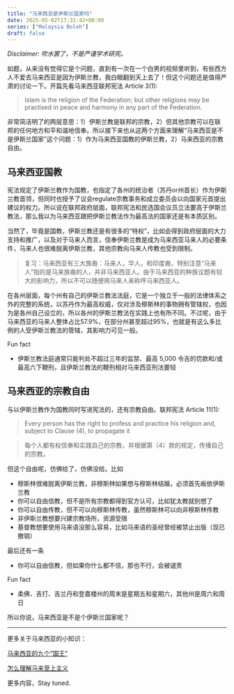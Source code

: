 ```yaml
---
title: "马来西亚是伊斯兰国家吗"
date: 2025-05-02T17:31:42+08:00
series: ["Malaysia Boleh"]
draft: false
---
```


*Disclaimer: 吹水罢了，不是严谨学术研究。* 

如题，从来没有觉得它是个问题，直到有一次在一个白男的视频里听到，有些西方人不爱去马来西亚是因为伊斯兰教，我白眼翻到天上去了！但这个问题还是值得严肃的讨论一下。开篇先看马来西亚联邦宪法 Article 3(1):

>  Islam is the religion of the Federation; but other religions may be practised in peace and 
harmony in any part of the Federation.

非常简洁明了的两层意思：1）伊斯兰教是联邦的宗教，2）但其他宗教可以在联邦的任何地方和平和谐地信奉。所以接下来也从这两个方面来理解“马来西亚是不是伊斯兰国家”这个问题：1）作为马来西亚国教的伊斯兰教，2）马来西亚的宗教自由。

## 马来西亚国教

宪法规定了伊斯兰教作为国教，也指定了各州的统治者（苏丹or州首长）作为伊斯兰教首领，但同时也授予了议会regulate宗教事务和成立委员会以向国家元首提出建议的权力。所以说在联邦政府层面，联邦宪法和民选国会议员立法要高于伊斯兰教法，那么我以为马来西亚跟把伊斯兰教法作为最高法的国家还是有本质区别。

当然了，毕竟是国教，伊斯兰教还是有很多的“特权”，比如会得到政府层面的大力支持和推广，以及对于马来人而言，信奉伊斯兰教是成为马来西亚马来人的必要条件，马来人也很难脱离伊斯兰教，其他宗教向马来人传教也受到限制。

> 复习：马来西亚有三大族裔：马来人，华人，和印度裔，特别注意“马来人”指的是马来族裔的人，并非马来西亚人。由于马来西亚的种族议题有较大的影响力，所以不可以随便用马来人来称呼马来西亚人。

在各州层面，每个州有自己的伊斯兰教法法庭，它是一个独立于一般的法律体系之外的完整的系统，以苏丹作为最高权威，仅对涉及穆斯林的事物拥有管辖权，也因为是各州自己设立的，所以各州的伊斯兰教法在实践上也有所不同。不过呢，由于马来西亚的马来人整体占比57.9%，在部分州甚至超过95%，也就是有这么多比例的人受伊斯兰教法的管辖，其影响力可见一般。

Fun fact

- 伊斯兰教法庭通常只能判处不超过三年的监禁、最高 5,000 令吉的罚款和/或最高六下鞭刑，且伊斯兰教法的鞭刑相对马来西亚刑法要轻

## 马来西亚的宗教自由

与以伊斯兰教作为国教同时写进宪法的，还有宗教自由。联邦宪法 Article 11(1):

> Every person has the right to profess and practice his religion and, subject to Clause (4), to 
propagate it

> 每个人都有权信奉和实践自己的宗教，并根据第（4）款的规定，传播自己的宗教。

但这个自由呢，仿佛给了，仿佛没给。比如

- 穆斯林很难脱离伊斯兰教，非穆斯林如果想与穆斯林结婚，必须首先皈依伊斯兰教
- 你可以自由信教，但不是所有宗教都得到官方认可，比如犹太教就别想了
- 你可以自由传教，但不可以向穆斯林传教，虽然穆斯林可以向非穆斯林传教
- 非伊斯兰教想要兴建宗教场所，资源受限
- 基督教想要使用马来语没那么容易，比如马来语的圣经曾经被禁止出版（现已撤销）

最后还有一条

- 你可以自由信教，但如果你什么都不信，那也不行，会被谴责

Fun fact

- 柔佛、吉打、吉兰丹和登嘉楼州的周末是星期五和星期六，其他州是周六和周日


所以你说，马来西亚是不是个伊斯兰国家呢？

---

更多关于马来西亚的小知识：

[马来西亚的九个“国王”](/posts/malaysia-boleh-001)

[怎么理解马来至上主义](/posts/malaysia-boleh-003)

更多内容，Stay tuned.